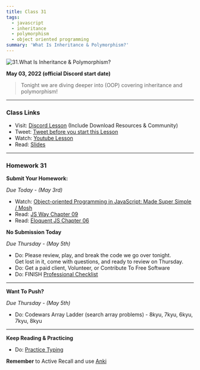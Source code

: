 ```yaml
---
title: Class 31
tags:
  - javascript
  - inheritance
  - polymorphism
  - object oriented programming
summary: 'What Is Inheritance & Polymorphism?'
---
```


![31.What Is Inheritance & Polymorphism?](https://cdn.hashnode.com/res/hashnode/image/upload/v1676664760157/RbpSEIOmt.png?auto=compress)

**May 03, 2022 (official Discord start date)**

> Tonight we are diving deeper into (OOP) covering inheritance and polymorphism!

<hr />

### Class Links

- Visit: [Discord Lesson](https://discord.com/channels/735923219315425401/738891289071714388/971162583497318409) (Include Download Resources & Community)
- Tweet: [Tweet before you start this Lesson](https://twitter.com/leonnoel/status/1521603078406897664)
- Watch: [Youtube Lesson](https://youtu.be/PD-dx92RJtg)
- Read: [Slides](https://slides.com/leonnoel/100devs2-javascript-oop-part-2)

<hr />

### Homework 31

**Submit Your Homework:**

_Due Today - (May 3rd)_

- Watch: [Object-oriented Programming in JavaScript: Made Super Simple / Mosh](https://youtu.be/PFmuCDHHpwk)
- Read: [JS Way Chapter 09](https://github.com/thejsway/thejsway/blob/master/manuscript/chapter09.md)
- Read: [Eloquent JS Chapter 06](https://eloquentjavascript.net/06_object.html)

**No Submission Today**

_Due Thursday - (May 5th)_

- Do: Please review, play, and break the code we go over tonight. <br /> Get lost in it, come with questions, and ready to review on Thursday.
- Do: Get a paid client, Volunteer, or Contribute To Free Software
- Do: FINISH [Professional Checklist](https://docs.google.com/document/d/1L2vTX3qvLhoGHeG5cVD2ljCfRGr1uJ_Gf-hNZj9KzTg)

<hr />

**Want To Push?**

_Due Thursday - (May 5th)_

- Do: Codewars Array Ladder (search array problems) - 8kyu, 7kyu, 6kyu, 7kyu, 8kyu

<hr />

**Keep Reading & Practicing**

- Do: [Practice Typing](https://www.keybr.com/)

**Remember** to Active Recall and use [Anki](https://apps.ankiweb.net/)
